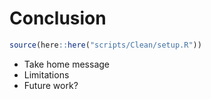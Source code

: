 # Conclusion

```r
source(here::here("scripts/Clean/setup.R"))
```

* Take home message
* Limitations
* Future work?